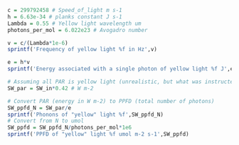 

```R
c = 299792458 # Speed_of_light m s-1
h = 6.63e-34 # planks constant J s-1
Lambda = 0.55 # Yellow light wavelength um 
photons_per_mol = 6.022e23 # Avogadro number

v = c/(Lambda*1e-6)
sprintf('Frequency of yellow light %f in Hz',v)

e = h*v
sprintf('Energy associated with a single photon of yellow light %f J',e)

# Assuming all PAR is yellow light (unrealistic, but what was instructed for simplicity):
SW_par = SW_in*0.42 # W m-2

# Convert PAR (energy in W m-2) to PPFD (total number of photons)
SW_ppfd_N = SW_par/e
sprintf('Phonons of "yellow" light %f',SW_ppfd_N)
# Convert from N to umol
SW_ppfd = SW_ppfd_N/photons_per_mol*1e6
sprintf('PPFD of "yellow" light %f umol m-2 s-1',SW_ppfd)


```
